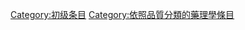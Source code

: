 {{catmore1|[[Wikipedia:药理学专题|Wikipedia:药理学专题]]}}
{{Articles by Quality|topic=药理学|project=药理学|format=TOC}}
{{emptycat}}

[[Category:初级条目|Category:初级条目]]
[[Category:依照品質分類的藥理學條目|Category:依照品質分類的藥理學條目]]